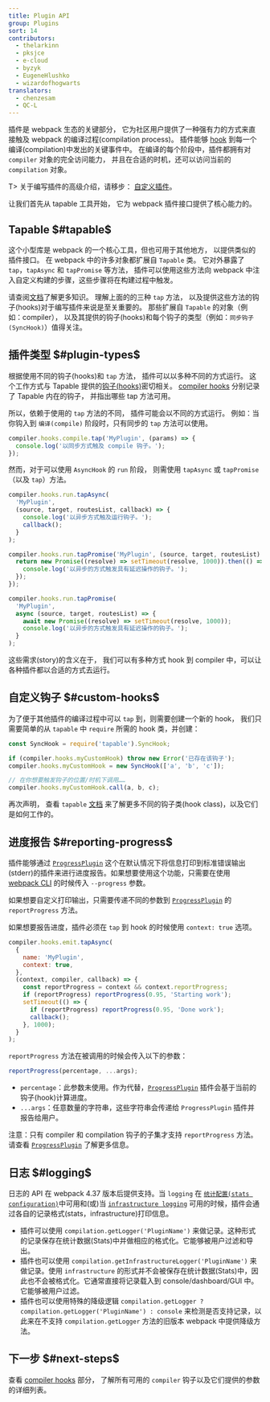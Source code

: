 ```yaml
---
title: Plugin API
group: Plugins
sort: 14
contributors:
  - thelarkinn
  - pksjce
  - e-cloud
  - byzyk
  - EugeneHlushko
  - wizardofhogwarts
translators:
  - chenzesam
  - QC-L
---
```


插件是 webpack 生态的关键部分，
它为社区用户提供了一种强有力的方式来直接触及 webpack 的编译过程(compilation process)。
插件能够 [hook](/api/compiler-hooks/#hooks) 到每一个编译(compilation)中发出的关键事件中。
在编译的每个阶段中，插件都拥有对 `compiler` 对象的完全访问能力，
并且在合适的时机，还可以访问当前的 `compilation` 对象。

T> 关于编写插件的高级介绍，请移步：
[自定义插件](/contribute/writing-a-plugin)。

让我们首先从 tapable 工具开始，
它为 webpack 插件接口提供了核心能力的。

## Tapable $#tapable$

这个小型库是 webpack 的一个核心工具，但也可用于其他地方，
以提供类似的插件接口。
在 webpack 中的许多对象都扩展自 `Tapable` 类。
它对外暴露了 `tap`，`tapAsync` 和 `tapPromise` 等方法，
插件可以使用这些方法向 webpack 中注入自定义构建的步骤，这些步骤将在构建过程中触发。

请查阅[文档](https://github.com/webpack/tapable)了解更多知识。
理解上面的的三种 `tap` 方法，
以及提供这些方法的钩子(hooks)对于编写插件来说是至关重要的。
那些扩展自 `Tapable` 的对象（例如：compiler），
以及其提供的钩子(hooks)和每个钩子的类型（例如：`同步钩子(SyncHook)`）值得关注。

## 插件类型 $#plugin-types$

根据使用不同的钩子(hooks)和 `tap` 方法，
插件可以以多种不同的方式运行。
这个工作方式与 Tapable 提供的[钩子(hooks)](https://github.com/webpack/tapable#tapable)密切相关。
[compiler hooks](/api/compiler-hooks/#hooks) 分别记录了 Tapable 内在的钩子，
并指出哪些 tap 方法可用。

所以，依赖于使用的 `tap` 方法的不同，
插件可能会以不同的方式运行。
例如：当你钩入到 `编译(compile)` 阶段时，只有同步的 `tap` 方法可以使用。

``` js
compiler.hooks.compile.tap('MyPlugin', (params) => {
  console.log('以同步方式触及 compile 钩子。');
});
```

然而，对于可以使用 `AsyncHook` 的 `run` 阶段，
则需使用 `tapAsync` 或 `tapPromise`（以及 `tap`）方法。

```js
compiler.hooks.run.tapAsync(
  'MyPlugin',
  (source, target, routesList, callback) => {
    console.log('以异步方式触及运行钩子。');
    callback();
  }
);

compiler.hooks.run.tapPromise('MyPlugin', (source, target, routesList) => {
  return new Promise((resolve) => setTimeout(resolve, 1000)).then(() => {
    console.log('以异步的方式触发具有延迟操作的钩子。');
  });
});

compiler.hooks.run.tapPromise(
  'MyPlugin',
  async (source, target, routesList) => {
    await new Promise((resolve) => setTimeout(resolve, 1000));
    console.log('以异步的方式触发具有延迟操作的钩子。');
  }
);
```

这些需求(story)的含义在于，
我们可以有多种方式 hook 到 compiler 中，可以让各种插件都以合适的方式去运行。

## 自定义钩子 $#custom-hooks$

为了便于其他插件的编译过程中可以 `tap` 到，则需要创建一个新的 hook，
我们只需要简单的从 `tapable` 中 `require` 所需的 hook 类，并创建：

```js
const SyncHook = require('tapable').SyncHook;

if (compiler.hooks.myCustomHook) throw new Error('已存在该钩子');
compiler.hooks.myCustomHook = new SyncHook(['a', 'b', 'c']);

// 在你想要触发钩子的位置/时机下调用……
compiler.hooks.myCustomHook.call(a, b, c);
```

再次声明，
查看 `tapable` [文档](https://github.com/webpack/tapable) 来了解更多不同的钩子类(hook class)，以及它们是如何工作的。

## 进度报告 $#reporting-progress$

插件能够通过 [`ProgressPlugin`](/plugins/progress-plugin/) 这个在默认情况下将信息打印到标准错误输出(stderr)的插件来进行进度报告。如果想要使用这个功能，只需要在使用 [webpack CLI](/api/cli/) 的时候传入 `--progress` 参数。

如果想要自定义打印输出，只需要传递不同的参数到 [`ProgressPlugin`](/plugins/progress-plugin/) 的 `reportProgress` 方法。

如果想要报告进度，插件必须在 `tap` 到 hook 的时候使用 `context: true` 选项。

```js
compiler.hooks.emit.tapAsync(
  {
    name: 'MyPlugin',
    context: true,
  },
  (context, compiler, callback) => {
    const reportProgress = context && context.reportProgress;
    if (reportProgress) reportProgress(0.95, 'Starting work');
    setTimeout(() => {
      if (reportProgress) reportProgress(0.95, 'Done work');
      callback();
    }, 1000);
  }
);
```

`reportProgress` 方法在被调用的时候会传入以下的参数：

```js
reportProgress(percentage, ...args);
```

- `percentage`：此参数未使用。作为代替，[`ProgressPlugin`](/plugins/progress-plugin/) 插件会基于当前的钩子(hook)计算进度。
- `...args`：任意数量的字符串，这些字符串会传递给 `ProgressPlugin` 插件并报告给用户。

注意：只有 compiler 和 compilation 钩子的子集才支持 `reportProgress` 方法。请查看 [`ProgressPlugin`](/plugins/progress-plugin/#supported-hooks) 了解更多信息。

## 日志 $#logging$

日志的 API 在 webpack 4.37 版本后提供支持。当 `logging` 在 [`统计配置(stats configuration)`](/configuration/stats/#statslogging)中可用和(或)当 [`infrastructure logging`](/configuration/other-options/#infrastructurelogging) 可用的时候，插件会通过各自的记录格式(stats，infrastructure)打印信息。

- 插件可以使用 `compilation.getLogger('PluginName')` 来做记录。这种形式的记录保存在统计数据(Stats)中并做相应的格式化。它能够被用户过滤和导出。
- 插件也可以使用 `compilation.getInfrastructureLogger('PluginName')` 来做记录。使用 `infrastructure` 的形式并不会被保存在统计数据(Stats)中，因此也不会被格式化。它通常直接将记录载入到 console/dashboard/GUI 中。它能够被用户过滤。
- 插件也可以使用特殊的降级逻辑 `compilation.getLogger ? compilation.getLogger('PluginName') : console` 来检测是否支持记录，以此来在不支持 `compilation.getLogger` 方法的旧版本 webpack 中提供降级方法。

## 下一步 $#next-steps$

查看 [compiler hooks](/api/compiler-hooks/) 部分，
了解所有可用的 `compiler` 钩子以及它们提供的参数的详细列表。
